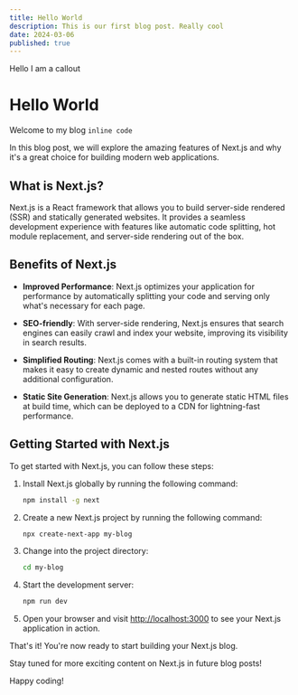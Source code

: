 ```yaml
---
title: Hello World
description: This is our first blog post. Really cool
date: 2024-03-06
published: true
---
```


<Callout type='warning'>Hello I am a callout</Callout>

# Hello World

Welcome to my blog `inline code`

In this blog post, we will explore the amazing features of Next.js and why it's a great choice for building modern web applications.

## What is Next.js?

Next.js is a React framework that allows you to build server-side rendered (SSR) and statically generated websites. It provides a seamless development experience with features like automatic code splitting, hot module replacement, and server-side rendering out of the box.

## Benefits of Next.js

- **Improved Performance**: Next.js optimizes your application for performance by automatically splitting your code and serving only what's necessary for each page.

- **SEO-friendly**: With server-side rendering, Next.js ensures that search engines can easily crawl and index your website, improving its visibility in search results.

- **Simplified Routing**: Next.js comes with a built-in routing system that makes it easy to create dynamic and nested routes without any additional configuration.

- **Static Site Generation**: Next.js allows you to generate static HTML files at build time, which can be deployed to a CDN for lightning-fast performance.

## Getting Started with Next.js

To get started with Next.js, you can follow these steps:

1. Install Next.js globally by running the following command:

   ```bash
   npm install -g next
   ```

2. Create a new Next.js project by running the following command:

   ```bash
   npx create-next-app my-blog
   ```

3. Change into the project directory:

   ```bash
   cd my-blog
   ```

4. Start the development server:

   ```bash
   npm run dev
   ```

5. Open your browser and visit [http://localhost:3000](http://localhost:3000) to see your Next.js application in action.

That's it! You're now ready to start building your Next.js blog.

Stay tuned for more exciting content on Next.js in future blog posts!

Happy coding!
